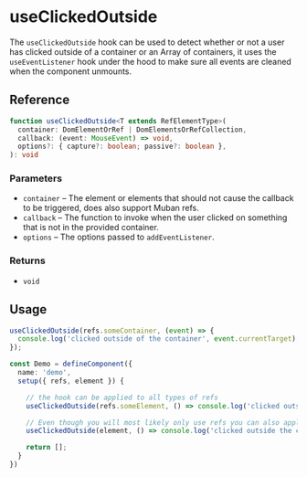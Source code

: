 
<Meta
  title="useClickedOutside/docs"
/>

# useClickedOutside

The `useClickedOutside` hook can be used to detect whether or not a user has clicked outside of a
container or an Array of containers, it uses the `useEventListener` hook under the hood to make
sure all events are cleaned when the component unmounts.

## Reference

```ts
function useClickedOutside<T extends RefElementType>(
  container: DomElementOrRef | DomElementsOrRefCollection,
  callback: (event: MouseEvent) => void,
  options?: { capture?: boolean; passive?: boolean },
): void
```

### Parameters

* `container` – The element or elements that should not cause the callback to be triggered, does also support Muban refs.
* `callback` – The function to invoke when the user clicked on something that is not in the provided container.
* `options` – The options passed to `addEventListener`.

### Returns

* `void`

## Usage

```ts
useClickedOutside(refs.someContainer, (event) => {
  console.log('clicked outside of the container', event.currentTarget);
});
````

```ts
const Demo = defineComponent({
  name: 'demo',
  setup({ refs, element }) {

    // the hook can be applied to all types of refs
    useClickedOutside(refs.someElement, () => console.log('clicked outside the element')

    // Even though you will most likely only use refs you can also apply it on an HTMLElement directly.
    useClickedOutside(element, () => console.log('clicked outside the component element')

    return [];
  }
})
```
